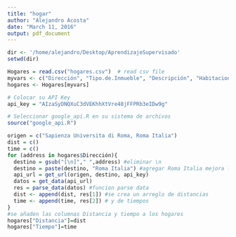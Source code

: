 ```yaml
---
title: "hogar"
author: "Alejandro Acosta"
date: "March 11, 2016"
output: pdf_document
---
```


```r
dir <- '/home/alejandro/Desktop/AprendizajeSupervisado'
setwd(dir)

Hogares = read.csv("hogares.csv")  # read csv file 
myvars <- c("Dirección", "Tipo.de.Inmueble", "Descripción", "Habitaciones.Disponibles", "Precio.Mensual")
hogares <- Hogares[myvars]

# Colocar su API Key 
api_key = "AIzaSyDNQXuC3dVEKhhXtVre48jFFPRb3eIDw9g"

# Seleccionar google_api.R en su sistema de archivos
source("google_api.R")
```
```r
origen = c("Sapienza Universita di Roma, Roma Italia")
dist = c()
time = c()
for (address in hogares$Dirección){
  destino = gsub("[\n]"," ",address) #eliminar \n
  destino = paste(destino, "Roma Italia") #agregar Roma Italia mejora la busqueda en el API
  api_url = get_url(origen, destino, api_key)
  datos = get_data(api_url)
  res = parse_data(datos) #funcion parse data
  dist <- append(dist, res[1]) #se crea un arreglo de distancias 
  time <- append(time, res[2]) # y de tiempos
}
#se añaden las columnas Distancia y tiempo a los hogares
hogares["Distancia"]=dist
hogares["Tiempo"]=time
```

